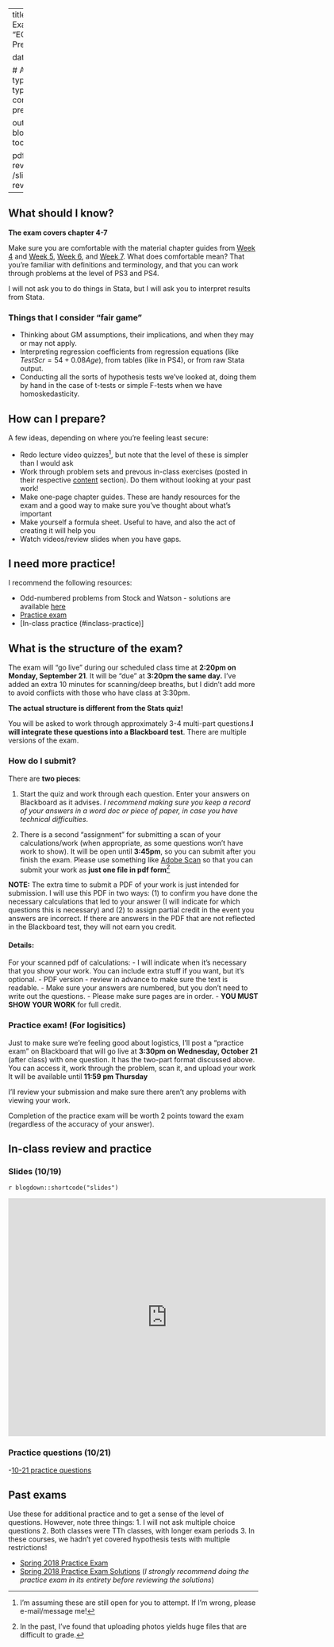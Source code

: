 

---
title: Exam 1
sitetitle: Exam 1
summary: "EC200 - Exam 1 Prep (EC200) "

date: "2020-10-17"


  
  # Academic page type (do not modify).
type: docs
menu:
  content:
    parent: Exam prep
    weight: 3
    
output:
  blogdown::html_page:
    toc: true


pdf: /slides/exam1-review.pdf
thumb: /slides/exam1-review.png


---

## What should I know? 

**The exam covers chapter 4-7** 

Make sure you are comfortable with the material chapter guides from [Week 4](../04-content) and [Week 5](../05-content), [Week 6](../06-content), and [Week 7](../07-content). What does comfortable mean? That you're familiar with definitions and terminology, and that you can work through problems at the level of PS3 and PS4.

I will not ask you to do things in Stata, but I will ask you to interpret results from Stata. 

### Things that I consider "fair game" 
- Thinking about GM assumptions, their implications, and when they may or may not apply.
- Interpreting regression coefficients from regression equations (like $TestScr = 54 + 0.08Age$), from tables (like in PS4), or from raw Stata output.
- Conducting all the sorts of hypothesis tests we've looked at, doing them by hand in the case of t-tests or simple F-tests when we have homoskedasticity.

## How can I prepare? 

A few ideas, depending on where you're feeling least secure: 

- Redo lecture video quizzes^[I'm assuming these are still open for you to attempt. If I'm wrong, please e-mail/message me!], but note that the level of these is simpler than I would ask 
- Work through problem sets and prevous in-class exercises (posted in their respective [content](../../content) section). Do them without looking at your past work!
- Make one-page chapter guides. These are handy resources for the exam and a good way to make sure you've thought about what's important
- Make yourself a formula sheet. Useful to have, and also the act of creating it will help you
- Watch videos/review slides when you have gaps. 



## I need more practice!

I recommend the following resources: 

 - Odd-numbered problems from Stock and Watson - solutions are available [here](../../bonus/general-resources)
 - [Practice exam](#practice-exam)
 - [In-class practice (#inclass-practice)]

## What is the structure of the exam? 

The exam will "go live" during our scheduled class time at **2:20pm on Monday, September 21**.  It will be "due" at **3:20pm the same day.** I've added an extra 10 minutes for scanning/deep breaths, but I didn't add more to avoid conflicts with those who have class at 3:30pm. 

**The actual structure is different from the Stats quiz!** 

You will be asked to work through approximately 3-4 multi-part questions.**I will integrate these questions into a Blackboard test**. There are multiple versions of the exam. 

### How do I submit? 

There are **two pieces**:

1. Start the quiz and work through each question. Enter your answers on Blackboard as it advises. *I recommend making sure you keep a record of your answers in a word doc or piece of paper, in case you have technical difficulties*. 

2. There is a second "assignment" for submitting a scan of your calculations/work (when appropriate, as some questions won't have work to show).  It will be open until **3:45pm**, so you can submit after you finish the exam.   Please use something like [Adobe Scan](https://acrobat.adobe.com/us/en/mobile/scanner-app.html) so that you can submit your work as **just one file in pdf form**^[In the past, I've found that uploading photos yields huge files that are difficult to grade.]

**NOTE:** The extra time to submit a PDF of your work is just intended for submission. I will use this PDF in two ways: (1) to confirm you have done the necessary calculations that led to your answer (I will indicate for which questions this is necessary) and (2) to assign partial credit in the event you answers are incorrect. If there are answers in the PDF that are not reflected in the  Blackboard test, they will not earn you credit. 

#### Details: 

For your scanned pdf of calculations:
 - I will indicate when it's necessary that you show your work. You can include extra stuff if you want, but it's optional.
 - PDF version - review in advance to make sure the text is readable.
 - Make sure your answers are numbered, but you don't need to write out the questions.
 - Please make sure pages are in order.
 - **YOU MUST SHOW YOUR WORK** for full credit. 

<!-- ### In-class practice  -->

<!-- [Here are the problems](../EC200-03-01practice.docx) we covered/attempted to cover on Monday, September 14. -->


<!-- And a video with solutions! I recommend working through the problems on your own **first**.  -->

<!-- `r htmltools::HTML("{{< youtube q_NbBSDWcpI >}}")` -->

<!-- Or, download a [pdf of the solutions](../EC200-03-01practice_solutions.pdf) -->


### Practice exam! (For logisitics)

Just to make sure we're feeling good about logistics, I'll post a "practice exam" on Blackboard that will go live at **3:30pm on Wednesday, October 21** (after class) with one question. It has the two-part format discussed above. You can access it, work through the problem, scan it, and upload your work  It will be available until **11:59 pm Thursday**

I'll review your submission and make sure there aren't any problems with viewing your work.  

Completion of the practice exam will be worth 2 points toward the exam (regardless of the accuracy of your answer).

<!---
Following department policy, you will be required to use the Respondus lock-down browser with no back-tracking. 

I will ask you to 
## Responu--what? 

 all exams for the course require you to use the Respondus lock-down browser. This means you must use a Mac/PC for the exam, not a Chromebook or iPad. If this creates any problems for you, reach out to me and we can discuss options. 

From UVM: 
  > The LockDown Browser is like a normal browser, except that once you click “Begin” on your test, it prevents you from opening Word documents, instant messages, or email, and it blocks you from visiting other websites or accessing other parts of the course.
> 
> Important: You must download the browser from the URL below. Even if you have used the LockDown Browser at another school, it won’t work at UVM unless you use this version: [http://www.respondus.com/lockdown/download.php?id=488814272](http://www.respondus.com/lockdown/download.php?id=488814272).
>
> You only need to install it once for all tests in your UVM Bb courses.
> Note that you will need to use the LockDown Browser to see your grades and feedback, as well.
> 

 

## Practice 

On Friday, I'll release an optional "practice" lock-down exam. It will have one practice questions, so we can all experience the glory of online testing. If you complete the pratice lock-down exam, you will earn 2 points toward the exam.

## Helpful materials {#helpful-materials}

Two things that may be useful to you: 

- [Standard Normal Distribution Table](../AppendixTable1_rev.pdf)

- [Formula chart](../Formula-sheet_f20.pdf): Is this all the knowledge you need to know? Of course not! But, this should cover most of the formulas you might need.

--> 

## In-class review and practice 

### Slides (10/19)

`r blogdown::shortcode("slides")`


<iframe src="https://streaming.uvm.edu/media/embed/zxqotIA/" width="640" height="480" frameborder="0" allowfullscreen></iframe>

### Practice questions (10/21)

-[10-21 practice questions](../practice/unitquiz1-practicequestions.pdf)

## Past exams  {#practice-exam .unnumbered}

Use these for additional practice and to get a sense of the level of questions. However, note three things: 
1. I will not ask multiple choice questions
2. Both classes were TTh classes, with longer exam periods 
3. In these courses, we hadn't yet covered hypothesis tests with multiple restrictions!

<!-- - [Fall 2016 Practice Exam](../PracticeExams/Unit1Quiz_fall2016.pdf) (*Skip 3.h.i, which uses logs*) -->
<!-- - [Fall 2016 Practice Exam Solutions (COMING)]  -->
- [Spring 2018 Practice Exam](../PracticeExams/Unit1Quiz_spring2018.pdf)
- [Spring 2018 Practice Exam Solutions](../PracticeExams/Unit1Quiz_spring2018_soln.pdf) (*I strongly recommend doing the practice exam in its entirety before reviewing the solutions*)


